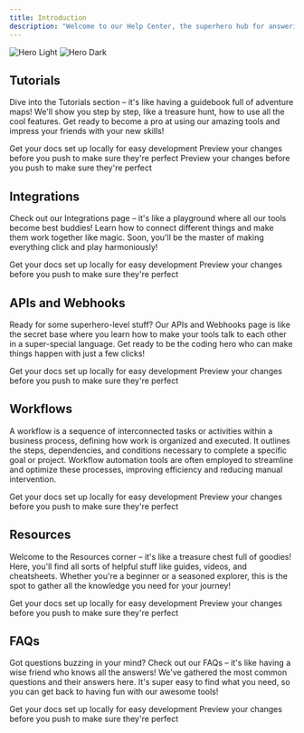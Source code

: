 ```yaml
---
title: Introduction
description: "Welcome to our Help Center, the superhero hub for answering all your questions! Imagine it's like a magical library where all the answers to your wonders are waiting. Whether you're a tech whiz or just getting started, our Help Center is here to make sure you find exactly what you need, like a superhero sidekick ready to save the day!"
---
```


<img
  className="block dark:hidden"
  src="/images/hero-light.svg"
  alt="Hero Light"
/>
<img
  className="hidden dark:block"
  src="/images/hero-dark.svg"
  alt="Hero Dark"
/>

## Tutorials

Dive into the Tutorials section – it's like having a guidebook full of adventure maps! We'll show you step by step, like a treasure hunt, how to use all the cool features. Get ready to become a pro at using our amazing tools and impress your friends with your new skills!

<CardGroup cols={3}>
  <Card
    title="Edit Your Docs"
    icon="pen-to-square"
    href="https://mintlify.com/docs/quickstart"
  >
    Get your docs set up locally for easy development
  </Card>
  <Card
    title="Preview Changes"
    icon="image"
    href="https://mintlify.com/docs/development"
  >
    Preview your changes before you push to make sure they're perfect
  </Card>
  <Card
    title="Preview Changes"
    icon="image"
    href="https://mintlify.com/docs/development"
  >
    Preview your changes before you push to make sure they're perfect
  </Card>
</CardGroup>

## Integrations

Check out our Integrations page – it's like a playground where all our tools become best buddies! Learn how to connect different things and make them work together like magic. Soon, you'll be the master of making everything click and play harmoniously!

<CardGroup cols={2}>
  <Card
    title="Edit Your Docs"
    icon="pen-to-square"
    href="https://mintlify.com/docs/quickstart"
  >
    Get your docs set up locally for easy development
  </Card>
  <Card
    title="Preview Changes"
    icon="image"
    href="https://mintlify.com/docs/development"
  >
    Preview your changes before you push to make sure they're perfect
  </Card>
</CardGroup>

## APIs and Webhooks

Ready for some superhero-level stuff? Our APIs and Webhooks page is like the secret base where you learn how to make your tools talk to each other in a super-special language. Get ready to be the coding hero who can make things happen with just a few clicks!

<CardGroup cols={2}>
  <Card
    title="Edit Your Docs"
    icon="pen-to-square"
    href="https://mintlify.com/docs/quickstart"
  >
    Get your docs set up locally for easy development
  </Card>
  <Card
    title="Preview Changes"
    icon="image"
    href="https://mintlify.com/docs/development"
  >
    Preview your changes before you push to make sure they're perfect
  </Card>
</CardGroup>

## Workflows

A workflow is a sequence of interconnected tasks or activities within a business process, defining how work is organized and executed. It outlines the steps, dependencies, and conditions necessary to complete a specific goal or project. Workflow automation tools are often employed to streamline and optimize these processes, improving efficiency and reducing manual intervention.

<CardGroup cols={2}>
  <Card
    title="Edit Your Docs"
    icon="pen-to-square"
    href="https://mintlify.com/docs/quickstart"
  >
    Get your docs set up locally for easy development
  </Card>
  <Card
    title="Preview Changes"
    icon="box-open"
    href="https://mintlify.com/docs/development"
  >
    Preview your changes before you push to make sure they're perfect
  </Card>
</CardGroup>

## Resources

Welcome to the Resources corner – it's like a treasure chest full of goodies! Here, you'll find all sorts of helpful stuff like guides, videos, and cheatsheets. Whether you're a beginner or a seasoned explorer, this is the spot to gather all the knowledge you need for your journey!

<CardGroup cols={2}>
  <Card
    title="Edit Your Docs"
    icon="pen-to-square"
    href="https://mintlify.com/docs/quickstart"
  >
    Get your docs set up locally for easy development
  </Card>
  <Card
    title="Preview Changes"
    icon="image"
    href="https://mintlify.com/docs/development"
  >
    Preview your changes before you push to make sure they're perfect
  </Card>
</CardGroup>

## FAQs

Got questions buzzing in your mind? Check out our FAQs – it's like having a wise friend who knows all the answers! We've gathered the most common questions and their answers here. It's super easy to find what you need, so you can get back to having fun with our awesome tools!

<CardGroup cols={2}>
  <Card
    title="Edit Your Docs"
    icon="pen-to-square"
    href="https://mintlify.com/docs/quickstart"
  >
    Get your docs set up locally for easy development
  </Card>
  <Card
    title="Preview Changes"
    icon="image"
    href="https://mintlify.com/docs/development"
  >
    Preview your changes before you push to make sure they're perfect
  </Card>
</CardGroup>
